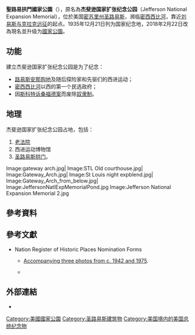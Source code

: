 {{noteTA
|T=zh-cn:圣路易斯拱门国家公园; zh-tw:聖路易拱門國家公園; zh-hk:聖路易拱門國家公園;
|1=zh-hans:圣路易斯;zh-hant:聖路易;
|2=zh-hans:杰斐逊;zh-hant:傑弗遜;
}}
{{Infobox protected area
| name = 聖路易拱門國家公園
| alt_name = {{lang|en|Gateway Arch National Park}}
| iucn_category = V
| photo = Gateway_Arch_edit1.jpg
| location = 美国[[密苏里州|密苏里州]][[圣路易斯|圣路易斯]]
| nearest_city =
| coordinates = {{coords|38.62460|-90.18497|region:US-MO|format=dms|display=inline, title}}
| area_acre = 192.83
| established = {{Start date|1935|12|21}}''（國家擴張紀念公園成立）''<br>{{Start date|2018|2|22}}''（國家公園成立）''
| visitation_num = 2,944,976
| visitation_year = 2005年
| website = [https://www.nps.gov/jeff Jefferson National Expansion Memorial]
{{Infobox NRHP
  | name = 聖路易拱門國家公園
  | embed=yes
  | nrhp_type = hd | nocat = yes
  | location= 美国[[密苏里州|密苏里州]][[圣路易斯|圣路易斯]]
  | locmapin = United States St. Louis#Missouri#USA
  | built = {{Start date|1834}}
  | added = 1966年10月15日
  | area = {{convert|90.9|acre}}
  | refnum = 66000941<ref name="nris">{{NRISref|version=2010a}}</ref>
}}
}}

'''聖路易拱門國家公園'''（{{lang-en|Gateway Arch National Park}}），原名為'''杰斐逊国家扩张纪念公园'''（Jefferson National Expansion Memorial），位於美国[[密苏里州|密苏里州]][[圣路易斯|圣路易斯]]，濒临[[密西西比河|密西西比河]]，靠近[[刘易斯与克拉克远征|刘易斯与克拉克远征]]的起点。1935年12月21日列为国家纪念地，2018年2月22日改為現名並升级为[[美國國家公園|國家公園]]。

==功能==
建立杰斐逊国家扩张纪念公园是为了纪念：
*[[路易斯安那购地|路易斯安那购地]]及随后探险家和先驱们的西进运动；
*[[密西西比河|密西西比河]]以西的第一个民选政府；
*因[[斯科特诉桑福德案|斯科特诉桑福德案]]而废除[[奴隶制|奴隶制]]。

==地理==
杰斐逊国家扩张纪念公园占地{{convert|91|acre|ha|1|adj=on}}，包括：
#[[老法院_(圣路易斯)|老法院]]
#西进运动博物馆
#[[圣路易斯拱门|圣路易斯拱门]]。

<gallery mode=packed>
Image:gateway arch.jpg|
Image:STL Old courthouse.jpg|
Image:Gateway_Arch.jpg|
Image:St Louis night expblend.jpg|
Image:Gateway_Arch_from_below.jpg|
Image:JeffersonNatlExpMemorialPond.jpg
Image:Jefferson National Expansion Memorial 2.jpg
</gallery>

==參考資料==
{{Reflist}}

==參考文獻==
{{Refbegin}}
* Nation Register of Historic Places Nomination Forms
**{{cite web|url=http://focus.nps.gov/pdfhost/docs/nrhp/text/66000941.pdf|title=National Register of Historic Places Places Inventory – Nomination Form: Jefferson National Expansion Memorial|author=Richard I. Ortega|accessdate=January 19, 2016|format=PDF|date=March 3, 1976|publisher=[[National_Park_Service|National Park Service]]|archive-date=2016-01-27|archive-url=https://web.archive.org/web/20160127110036/http://focus.nps.gov/pdfhost/docs/nrhp/text/66000941.pdf|dead-url=no}} [http://focus.nps.gov/pdfhost/docs/nrhp/Photos/66000941.pdf Accompanying three photos from c. 1942 and 1975].
** {{cite web|url=http://dnr.mo.gov/shpo/nps-nr/66000941.pdf|title=Jefferson National Expansion Memorial|publisher=Missouri Department of Natural Resources|accessdate=May 30, 2008|format=PDF|archive-date=2021-02-25|archive-url=https://web.archive.org/web/20210225025934/http://dnr.mo.gov/shpo/nps-nr/66000941.pdf|dead-url=no}}
{{Refend}}
==外部連結==
{{Commonscat|Gateway Arch National Park}}
{{Wikisource|Gateway Arch National Park}}
*{{Official website|https://www.nps.gov/jeff/}}
{{美國國家公園}}

[[Category:美國國家公園|Category:美國國家公園]]
[[Category:圣路易斯建筑物|Category:圣路易斯建筑物]]
[[Category:美国境内的美国总统纪念物|Category:美国境内的美国总统纪念物]]